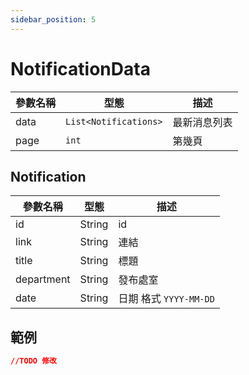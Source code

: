 ```yaml
---
sidebar_position: 5
---
```


# NotificationData

| 參數名稱                         | 型態                             | 描述                             |
| ------------------------------- | ------------------------------- | ------------------------------- |
| data | `List<Notifications>` | 最新消息列表 |
| page | `int` | 第幾頁 |

## Notification

| 參數名稱                         | 型態                             | 描述                             |
| ------------------------------- | ------------------------------- | ------------------------------- |
| id | String | id |
| link | String | 連結 |
| title | String | 標題 |
| department | String | 發布處室 |
| date | String | 日期 格式 `YYYY-MM-DD` |

## 範例

```json
//TODO 修改
```